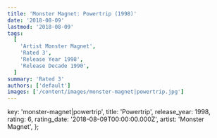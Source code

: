 ```yaml
---
title: 'Monster Magnet: Powertrip (1998)'
date: '2018-08-09'
lastmod: '2018-08-09'
tags:
  [
    'Artist Monster Magnet',
    'Rated 3',
    'Release Year 1998',
    'Release Decade 1990',
  ]
summary: 'Rated 3'
authors: ['default']
images: ['/content/images/monster-magnet|powertrip.jpg']
---
```


  key: 'monster-magnet|powertrip',
  title: 'Powertrip',
  release_year: 1998,
  rating: 6,
  rating_date: '2018-08-09T00:00:00.000Z',
  artist: 'Monster Magnet',
};

<MusicRating data={data} />
